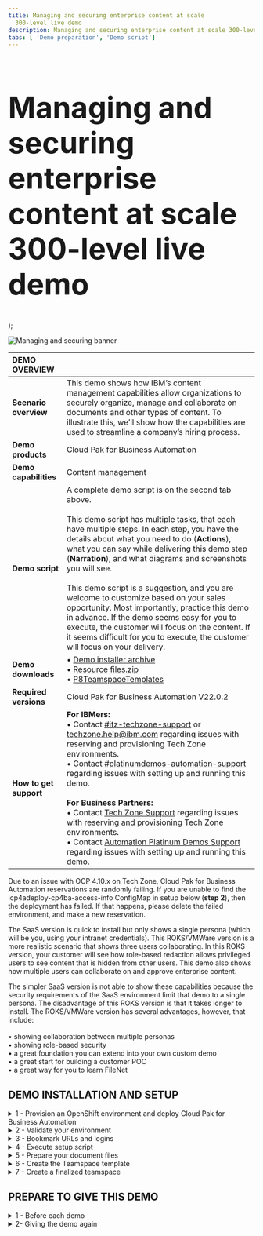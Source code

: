 ```yaml
---
title: Managing and securing enterprise content at scale
  300-level live demo
description: Managing and securing enterprise content at scale 300-level live demo
tabs: [ 'Demo preparation', 'Demo script']
---
```


  <span>
    <h1 style="font-size:60px;"> Managing and securing enterprise content at scale<br/> 300-level live demo </h1>
  </span> );

![Managing and securing banner](./images/managing-enterprise-content-PREP-banner.jpg)

<span id="top"></span>

| DEMO OVERVIEW | |
| :---         | :--- |
| **Scenario overview** | This demo shows how IBM’s content management capabilities allow organizations to securely organize, manage and collaborate on documents and other types of content. To illustrate this, we’ll show how the capabilities are used to streamline a company’s hiring process. |
| **Demo products** | Cloud Pak for Business Automation |
| **Demo capabilities** | Content management |
| **Demo script** | A complete demo script is on the second tab above. <br/><br/> This demo script has multiple tasks, that each have multiple steps. In each step, you have the details about what you need to do (**Actions**), what you can say while delivering this demo step (**Narration**), and what diagrams and screenshots you will see. <br/><br/> This demo script is a suggestion, and you are welcome to customize based on your sales opportunity. Most importantly, practice this demo in advance. If the demo seems easy for you to execute, the customer will focus on the content. If it seems difficult for you to execute, the customer will focus on your delivery. |
| **Demo downloads** | • <a href="https://ibm.box.com/s/9cvntnzrvkvdzu80wfiwo6c4y6f209iq" target="_blank" rel="noreferrer">Demo installer archive</a><br/> • <a href="https://ibm.box.com/s/evo89r5phpo0qai0k9ugfzqynqbwak7m" target="_blank" rel="noreferrer">Resource files.zip</a><br/> • <a href="https://ibm.box.com/s/yz26zzew0vniidp6sid7dyh748q1od0i" target="_blank" rel="noreferrer">P8TeamspaceTemplates</a> <br/> |
| **Required versions** | Cloud Pak for Business Automation V22.0.2 |
| **How to get support** | **For IBMers:** <br/>• Contact <a href="https://ibm-cloud.slack.com/archives/C0124J683GW" target="_blank" rel="noreferrer">#itz-techzone-support</a> or <a href="mailto:techzone.help@ibm.com">techzone.help@ibm.com</a> regarding issues with reserving and provisioning Tech Zone environments.<br/>• Contact <a href="https://ibm-cloud.slack.com/archives/C0216F39ACU" target="_blank" rel="noreferrer">#platinumdemos-automation-support</a> regarding issues with setting up and running this demo. <br/><br/> **For Business Partners:** <br/>• Contact <a href="mailto:techzone.help@ibm.com">Tech Zone Support</a> regarding issues with reserving and provisioning Tech Zone environments.<br/>• Contact <a href="mailto:automationplatinumdemos@ibm.com"> Automation Platinum Demos Support</a> regarding issues with setting up and running this demo. |

Due to an issue with OCP 4.10.x on Tech Zone, Cloud Pak for Business Automation reservations are randomly failing. If you are unable to find the icp4adeploy-cp4ba-access-info ConfigMap in setup below (**step 2**), then the deployment has failed. If that happens, please delete the failed environment, and make a new reservation.<br/>

The SaaS version is quick to install but only shows a single persona (which will be you, using your intranet credentials). This ROKS/VMWare version is a more realistic scenario that shows three users collaborating. In this ROKS version, your customer will see how role-based redaction allows privileged users to see content that is hidden from other users. This demo also shows how multiple users can collaborate on and approve enterprise content.<br/>

The simpler SaaS version is not able to show these capabilities because the security requirements of the SaaS environment limit that demo to a single persona. The disadvantage of this ROKS version is that it takes longer to install. The ROKS/VMWare version has several advantages, however, that include:<br/><br/>
• showing collaboration between multiple personas<br/>
• showing role-based security<br/>
• a great foundation you can extend into your own custom demo<br/>
• a great start for building a customer POC<br/>
• a great way for you to learn FileNet<br/>

## **DEMO INSTALLATION AND SETUP**

<details>

<summary>1 - Provision an OpenShift environment and deploy Cloud Pak for Business Automation</summary>

<br/>

To run this demonstration, you will need an OpenShift environment with Cloud Pak for Business Automation 22.0.2 installed. 

<br/>

You have two options to get your Cloud Pak for Business Automation 22.0.2 environment.

<br/>

| DESCRIPTION | OPPORTUNITY NUMBER REQUIRED? | CP4BA INSTALL TYPE | GOOD FOR... | LINK |
| :---         | :--- | :--- | :--- | :--- |
| **Automatically installed Pak Installer CP4BA cluster** | NO (allows Practice / Self-Education) | Automated by ITZ and DAFFY | Users who don't need to build skills in CP4BA install. | <a href="https://ibm.box.com/s/499bvetesp2af4z98i0hki7rfpepn44v" target="_blank" rel="noreferrer">Pak Installer guide</a> |
| **Self-installed ITZ OpenShift cluster** | NO (allows Practice / Self-Education) | Manual with step-by-step instructions | Users who have skills in CP4BA install, want more control over the cluster's deployment, already have or wish to build familiarity with ITZ IPI/UPI clusters or want to use the latest **CP4BA IFix version**. |  <a href="https://ibm.ent.box.com/file/1189726251073" target="_blank" rel="noreferrer">CP4BA Deployment guide</a> |

<br/>

**[Go to top](#top)**

</details>

<details>

<summary>2 - Validate your environment</summary>

<br/>

After 5-6 hours, your Cloud Pak for Business Automation environment should be ready. 

<br/>

The setup is completed when the cp4ba access information config map is created with the URL and credentials to log in the various installed components. 

<br/>

1. Log into your OpenShift console using the credentials provided in the "Environment Ready" email.<br/><br/>

2. Expand the **Workloads** (1) and click **ConfigMaps** (2). 
<br/><img src="https://raw.githubusercontent.com/ibm-garage-tsa/platinum-demos/master/src/pages/300-business-automation-predictive-decisioning/images/prep-click-configmaps.png" width="800" /><br/>

3. Expand the **projects** menu (1) and click **cp4ba-starter** (2).
<br/><img src="https://raw.githubusercontent.com/ibm-garage-tsa/platinum-demos/master/src/pages/300-business-automation-predictive-decisioning/images/prep-click-4ba-starter.png" width="800" /><br/>

4. Type '**access**' (1). Check that the **icp4adeploy-cp4ba-access-info** config map is present.
<br/><img src="https://raw.githubusercontent.com/ibm-garage-tsa/platinum-demos/master/src/pages/300-business-automation-predictive-decisioning/images/prep-configmap-displays.png" width="800" /><br/>

<InlineNotification>If the file is not listed, wait five more minutes for the CP4BA deployment to be completed.</InlineNotification>

<br/>

5. Click **icp4adeploy-cp4ba-access-info**. 
<br/><img src="https://raw.githubusercontent.com/ibm-garage-tsa/platinum-demos/master/src/pages/300-business-automation-predictive-decisioning/images/prep-click-deploy.png" width="800" /><br/>

6. Scroll down (1) and check that all the ADS access information is displayed. ADS is the last element to install, so your CP4BA setup is completed once this info displays. 
<br/><img src="https://raw.githubusercontent.com/ibm-garage-tsa/platinum-demos/master/src/pages/300-business-automation-predictive-decisioning/images/prep-ads-access-info.png" width="800" /><br/>

**[Go to top](#top)**

</details>

<details>

<summary>3 - Bookmark URLs and logins</summary>

<br/>

This demo shows how IBM Content Navigator manages content. A web-based console provides end-users the capability to securely access and work content assets, individually or with a team.

<br/>

In this section, you will collect the links to access the required capabilities and use them to make a cheat sheet to use throughout the demo.

<br/>

This is a sample completed cheat sheet:<br/><br/><img src="https://raw.githubusercontent.com/ibm-garage-tsa/platinum-demos/master/src/pages/300-business-automation-managing-and-securing-enterprise-content-at-scale/images/Prep-cheatsheet.png" width="500" /><br/>

Let’s collect the URLs and passwords for the demo cheat sheet.<br/><br/>

1. Log in your Openshift console using the credentials provided in section 1 above.<br/><br/>

2. Expand your user menu (1) and click **Copy login command** (2).<br/><br/><img src="https://raw.githubusercontent.com/ibm-garage-tsa/platinum-demos/master/src/pages/300-business-automation-managing-and-securing-enterprise-content-at-scale/images/Prep358.png" width="800" /><br/>

3. Click **Display Token**.<br/><br/><img src="https://raw.githubusercontent.com/ibm-garage-tsa/platinum-demos/master/src/pages/300-business-automation-managing-and-securing-enterprise-content-at-scale/images/Prep359.png" width="800" /><br/>

4. Copy the Admin **token** (1) and the Admin URL (2) to your cheat sheet.<br/><br/><img src="https://raw.githubusercontent.com/ibm-garage-tsa/platinum-demos/master/src/pages/300-business-automation-managing-and-securing-enterprise-content-at-scale/images/Prep360.png" width="800" /><br/>

5. Close the tab in your browser to return to the ROKS admin page.<br/><br/>Let's get the URL, username, and password to access IBM Content Navigator.<br/><br/>

6. Click  **ConfigMaps**.<br/><br/><img src="https://raw.githubusercontent.com/ibm-garage-tsa/platinum-demos/master/src/pages/300-business-automation-managing-and-securing-enterprise-content-at-scale/images/Prep10.png" width="800" /><br/>

7. Expand the **Project** menu (1) and select **cp4ba-starter** (2).<br/><br/><img src="https://raw.githubusercontent.com/ibm-garage-tsa/platinum-demos/master/src/pages/300-business-automation-managing-and-securing-enterprise-content-at-scale/images/Prep343.png" width="800" /><br/>

8. Type **‘access’** in the search field (the results will automatically filter).<br/><br/><img src="https://raw.githubusercontent.com/ibm-garage-tsa/platinum-demos/master/src/pages/300-business-automation-managing-and-securing-enterprise-content-at-scale/images/Prep11.png" width="800" /><br/>

9. Click the **icpdeploy-cp4ba-access-info** ConfigMap.<br/><br/><img src="https://raw.githubusercontent.com/ibm-garage-tsa/platinum-demos/master/src/pages/300-business-automation-managing-and-securing-enterprise-content-at-scale/images/Prep12.png" width="800" /><br/>

10. Scroll to the **navigator-access-info** (1) section. Copy the **Business Automation Navigator for CP4BA** URL (2) to your cheat sheet as the IBM Content Navigator URL. Copy **username: cp4admin** and the **password** (3) to your cheat sheet as well. <br/><br/><img src="https://raw.githubusercontent.com/ibm-garage-tsa/platinum-demos/master/src/pages/300-business-automation-managing-and-securing-enterprise-content-at-scale/images/Prep13.png" width="800" /><br/>

**[Go to top](#top)**

</details>

<details>

<summary>4 - Execute setup script </summary>

<br/>

A script will configure IBM FileNet Content Manager (FNCM), IBM Cloud Pak for Business Automation (CP4BA) and parts of the IBM Content Navigator for the demo. Steps 4-7 explain the remaining manual configurations.<br/><br/>

This automated configuration script uses the FNCM and CP4BA public APIs to:<br/><br/>
1. Create the three personas used in this scenario: Henry (the HR Manager), Debby (the hiring Manager), and Patrick (the payroll Manager).
2. Create the document data model in FNCM.
3. Configure the built-in workflows used to validate documents.
4. Create and dedicated desktop in IBM Content Navigator.
5. Configure role-based redactions.
6. Create a document entry template.

<br/><InlineNotification>The following instruction are documented for an Apple Mac OS environment. For MS Windows users, proceed with the same commands using a Microsoft shell and executing the .BAT files.</InlineNotification><br/>

1. Ensure you have Java 8 or later installed on your computer. Find your Java version by opening a Terminal window, typing the command "**java -version**" (1), and hitting enter. The **version** displays (2).<br/><br/><img src="https://raw.githubusercontent.com/ibm-garage-tsa/platinum-demos/master/src/pages/300-business-automation-managing-and-securing-enterprise-content-at-scale/images/Prep361.png" width="800" /><br/>If you do not have Java, download it from these locations:<br/>• IBMers with MacOS, use the <a href="https://w3.ibm.com/mac/" target="_blank" rel="noreferrer">Mac@IBM store</a>.<br/> • IBMers with PCs, use the <a href="https://w3.ibm.com/download/standardsoftware/PC/lang_en/issiCatalogPC.html" target="_blank" rel="noreferrer">PC@IBM store</a>.<br/> • Business Partners, use the <a href="https://www.oracle.com/java/technologies/downloads/" target="_blank" rel="noreferrer">Java downloads site</a> (or as directed by your internal IT department).<br/><br/>

2. Download and unzip the <a href="https://ibm.box.com/s/0cw0tovvt6go5z3rmerrz1qrlz3hs7wp" target="_blank" rel="noreferrer">installer archive on a local folder of your computer.</a>.<br/><br/>

3. Use a Terminal Shell window to navigate to the folder where the archive was unzipped:<br/><br/><img src="https://raw.githubusercontent.com/ibm-garage-tsa/platinum-demos/master/src/pages/300-business-automation-managing-and-securing-enterprise-content-at-scale/images/Prep362.png" width="800" /><br/>

4. Type **'cd ContentPlatinumDemoDeployment'** and hit enter to access the folder folder.<br/><br/><img src="https://raw.githubusercontent.com/ibm-garage-tsa/platinum-demos/master/src/pages/300-business-automation-managing-and-securing-enterprise-content-at-scale/images/Prep363.png" width="800" /><br/>

5. From your file browser, edit the **‘configurePlatinumDemoStarter.sh’** (.sh on Mac and .bat on Windows) file using the text editor of your choice.<br/><br/><img src="https://raw.githubusercontent.com/ibm-garage-tsa/platinum-demos/master/src/pages/300-business-automation-managing-and-securing-enterprise-content-at-scale/images/Prep364.png" width="800" /><br/>

6. Replace the '<**ocpAdminURL**>' tag with the Admin URL from your cheat sheet (see step 2-3).<br/><br/><img src="https://raw.githubusercontent.com/ibm-garage-tsa/platinum-demos/master/src/pages/300-business-automation-managing-and-securing-enterprise-content-at-scale/images/Prep365.png" width="800" /><br/>

7. Replace the '<**ocpAdminToken**>' tag with the Admin token from your cheat sheet (see step 2-3).<br/><br/><img src="https://raw.githubusercontent.com/ibm-garage-tsa/platinum-demos/master/src/pages/300-business-automation-managing-and-securing-enterprise-content-at-scale/images/Prep366.png" width="800" /><br/>

8. Save and close the file.<br/><br/><img src="https://raw.githubusercontent.com/ibm-garage-tsa/platinum-demos/master/src/pages/300-business-automation-managing-and-securing-enterprise-content-at-scale/images/Prep367.png" width="800" /><br/>

9. Make the file executable by typing **‘chmod 755 configureContentPlatinumDemoStarter.sh’** in the terminal window.<br/><br/><img src="https://raw.githubusercontent.com/ibm-garage-tsa/platinum-demos/master/src/pages/300-business-automation-managing-and-securing-enterprise-content-at-scale/images/Prep368.png" width="800" /><br/>

10. Type **‘./configureContentPlatinumDemoStarter.sh’** and hit enter to execute the script.<br/><br/><img src="https://raw.githubusercontent.com/ibm-garage-tsa/platinum-demos/master/src/pages/300-business-automation-managing-and-securing-enterprise-content-at-scale/images/Prep370.png" width="800" /><br/>

11.	Wait for the execution to complete (up to 2 minutes). <br/><br/>After the execution completes, your display should match:<br/><br/><img src="https://raw.githubusercontent.com/ibm-garage-tsa/platinum-demos/master/src/pages/300-business-automation-managing-and-securing-enterprise-content-at-scale/images/Prep371.png" width="800" /><br/>

<InlineNotification> Review the entire display to check that all actions are <strong>Successful</strong> (meaning none <strong>Failed</strong> or were <strong>Skipped</strong>). The user login credentials should also display at the end of the script execution.</InlineNotification><br/>

<br/>

**[Go to top](#top)**

</details>

<details>

<summary>5 - Prepare your document files</summary>

<br/>

During the demo, documents related to the applicant John Doe will be added to the content management platform. These documents, called **Candidate files**, are documents sent by the applicant or pre-filled forms that reduce the demonstration duration.

<br/>

1. Download the <a href="https://ibm.box.com/s/evo89r5phpo0qai0k9ugfzqynqbwak7m" target="_blank" rel="noreferrer">Resource files.zip</a> archive containing the documents.><br/><br/>

2. Unzip the archive.<br/><br/>

3. Open the folder containing the John Doe document repository.<br/><br/>

**[Go to top](#top)**

</details>

<details>

<summary>6 - Create the Teamspace template</summary>

<br/>

Let's create a Teamspace template for the hiring team to use when collaborating on new applicants. Download the <a href="https://ibm.box.com/s/yz26zzew0vniidp6sid7dyh748q1od0i" target="_blank" rel="noreferrer"><strong>P8TeamspaceTemplates</strong></a> file.

<br/>

1. Open IBM Content Navigator using the URL from your cheat sheet. Select **Enterprise LDAP** in the **Log in with** drop down menu (1). Enter **‘cp4admin’** as the **Username** and the **Password** (2) from your cheat sheet. Click **Log in** (3).<br/><br/><img src="https://raw.githubusercontent.com/ibm-garage-tsa/platinum-demos/master/src/pages/300-business-automation-managing-and-securing-enterprise-content-at-scale/images/Prep52.png" width="800" /><br/>

2. Click the **Teamspaces** tile. <br/><br/><img src="https://raw.githubusercontent.com/ibm-garage-tsa/platinum-demos/master/src/pages/300-business-automation-managing-and-securing-enterprise-content-at-scale/images/Prep283.png" width="800" /><br/>

3. Click the **Templates** tab.<br/><br/><img src="https://raw.githubusercontent.com/ibm-garage-tsa/platinum-demos/master/src/pages/300-business-automation-managing-and-securing-enterprise-content-at-scale/images/Prep284.png" width="800" /><br/>

4. Click **Import**.<br/><br/><img src="https://raw.githubusercontent.com/ibm-garage-tsa/platinum-demos/master/src/pages/300-business-automation-managing-and-securing-enterprise-content-at-scale/images/Prep285.png" width="800" /><br/>

5. Click **Browse** or **Choose file** (based on your browser).<br/><br/><img src="https://raw.githubusercontent.com/ibm-garage-tsa/platinum-demos/master/src/pages/300-business-automation-managing-and-securing-enterprise-content-at-scale/images/Prep344.png" width="800" /><br/><br/><img src="https://raw.githubusercontent.com/ibm-garage-tsa/platinum-demos/master/src/pages/300-business-automation-managing-and-securing-enterprise-content-at-scale/images/Prep286.png" width="800" /><br/>

6. Select the **P8TeamspaceTemplates** file (1) and click **Open** (2).<br/><br/><img src="https://raw.githubusercontent.com/ibm-garage-tsa/platinum-demos/master/src/pages/300-business-automation-managing-and-securing-enterprise-content-at-scale/images/Prep287.png" width="800" /><br/>

7. Click **Import**.<br/><br/><img src="https://raw.githubusercontent.com/ibm-garage-tsa/platinum-demos/master/src/pages/300-business-automation-managing-and-securing-enterprise-content-at-scale/images/Prep288.png" width="800" /><br/>

8. Double-click **FC Hiring Teamspace Template**.<br/><br/><img src="https://raw.githubusercontent.com/ibm-garage-tsa/platinum-demos/master/src/pages/300-business-automation-managing-and-securing-enterprise-content-at-scale/images/Prep289.png" width="800" /><br/>

9. Click the **Select Classes or Entry Templates** tab.<br/><br/><img src="https://raw.githubusercontent.com/ibm-garage-tsa/platinum-demos/master/src/pages/300-business-automation-managing-and-securing-enterprise-content-at-scale/images/Prep290.png" width="800" /><br/>

10.	Select **HR Application Document Entry Template** (1) and click **Add** (2).<br/><br/><img src="https://raw.githubusercontent.com/ibm-garage-tsa/platinum-demos/master/src/pages/300-business-automation-managing-and-securing-enterprise-content-at-scale/images/Prep291.png" width="800" /><br/>

11.	Click the **Folders and Documents Tree** tab.<br/><br/><img src="https://raw.githubusercontent.com/ibm-garage-tsa/platinum-demos/master/src/pages/300-business-automation-managing-and-securing-enterprise-content-at-scale/images/Prep292.png" width="800" /><br/>

12.	Click **HR Documents**.<br/><br/><img src="https://raw.githubusercontent.com/ibm-garage-tsa/platinum-demos/master/src/pages/300-business-automation-managing-and-securing-enterprise-content-at-scale/images/Prep293.png" width="800" /><br/>

13.	Click **Add Document**.<br/><br/><img src="https://raw.githubusercontent.com/ibm-garage-tsa/platinum-demos/master/src/pages/300-business-automation-managing-and-securing-enterprise-content-at-scale/images/Prep294.png" width="800" /><br/>

14.	Expand the **Search in** (1) drop down menu, select the **ECM Platinum Demo** (2) and click **OK** (3).<br/><br/><img src="https://raw.githubusercontent.com/ibm-garage-tsa/platinum-demos/master/src/pages/300-business-automation-managing-and-securing-enterprise-content-at-scale/images/Prep295.png" width="800" /><br/>

15.	Scroll to the **Search Criteria** section. In the **Property options** box, select **Is Not Empty** (1) in the search criteria drop down menu next to **Document Title**. Click **Search** (2). <br/><br/><img src="https://raw.githubusercontent.com/ibm-garage-tsa/platinum-demos/master/src/pages/300-business-automation-managing-and-securing-enterprise-content-at-scale/images/Prep296.png" width="800" /><br/>

16.	Select all the files (1) and click **OK** (2).<br/><br/><img src="https://raw.githubusercontent.com/ibm-garage-tsa/platinum-demos/master/src/pages/300-business-automation-managing-and-securing-enterprise-content-at-scale/images/Prep297.png" width="800" /><br/>

17.	Right-click **FC Evaluation form.docx** (1) and click **Properties** (2).<br/><br/><img src="https://raw.githubusercontent.com/ibm-garage-tsa/platinum-demos/master/src/pages/300-business-automation-managing-and-securing-enterprise-content-at-scale/images/Prep298.png" width="800" /><br/>

18.	Click the **Security** tab.<br/><br/><img src="https://raw.githubusercontent.com/ibm-garage-tsa/platinum-demos/master/src/pages/300-business-automation-managing-and-securing-enterprise-content-at-scale/images/Prep299.png" width="800" /><br/>

19.	Click **Select...**<br/><br/><img src="https://raw.githubusercontent.com/ibm-garage-tsa/platinum-demos/master/src/pages/300-business-automation-managing-and-securing-enterprise-content-at-scale/images/Prep300.png" width="800" /><br/>

20.	Type **‘debby’** (1) and click the **magnifier** icon (2).<br/><br/><img src="https://raw.githubusercontent.com/ibm-garage-tsa/platinum-demos/master/src/pages/300-business-automation-managing-and-securing-enterprise-content-at-scale/images/Prep301.png" width="800" /><br/>

21.	Select **debby** (1) and click the **right-facing arrow** (2) to add her to the **Selected** list.<br/><br/><img src="https://raw.githubusercontent.com/ibm-garage-tsa/platinum-demos/master/src/pages/300-business-automation-managing-and-securing-enterprise-content-at-scale/images/Prep302.png" width="800" /><br/>

22.	Verify the **Permissions** role is **Owner** (1) and click **Add** (2).<br/><br/><img src="https://raw.githubusercontent.com/ibm-garage-tsa/platinum-demos/master/src/pages/300-business-automation-managing-and-securing-enterprise-content-at-scale/images/Prep303.png" width="800" /><br/>

23.	Click **Save**.<br/><br/><img src="https://raw.githubusercontent.com/ibm-garage-tsa/platinum-demos/master/src/pages/300-business-automation-managing-and-securing-enterprise-content-at-scale/images/Prep304.png" width="800" /><br/>

24.	Click **Validate**.<br/><br/><img src="https://raw.githubusercontent.com/ibm-garage-tsa/platinum-demos/master/src/pages/300-business-automation-managing-and-securing-enterprise-content-at-scale/images/Prep305.png" width="800" /><br/>

25.	Select the **FC Hiring Teamspace Template** (1), click the **Actions** (2) drop down menu, and click **Properties** (3).<br/><br/><img src="https://raw.githubusercontent.com/ibm-garage-tsa/platinum-demos/master/src/pages/300-business-automation-managing-and-securing-enterprise-content-at-scale/images/Prep306.png" width="800" /><br/>

26.	Click **Security**.<br/><br/><img src="https://raw.githubusercontent.com/ibm-garage-tsa/platinum-demos/master/src/pages/300-business-automation-managing-and-securing-enterprise-content-at-scale/images/Prep307.png" width="800" /><br/>

27.	Click **Select...**<br/><br/><img src="https://raw.githubusercontent.com/ibm-garage-tsa/platinum-demos/master/src/pages/300-business-automation-managing-and-securing-enterprise-content-at-scale/images/Prep308.png" width="800" /><br/>

28.	Type ‘**henry**’ (1) and click the **magnifier** icon (2). <br/><br/><img src="https://raw.githubusercontent.com/ibm-garage-tsa/platinum-demos/master/src/pages/300-business-automation-managing-and-securing-enterprise-content-at-scale/images/Prep309.png" width="800" /><br/>

29.	Select **henry** (1) and click the **right-facing arrow** (2) to add him to the **Selected** list.<br/><br/><img src="https://raw.githubusercontent.com/ibm-garage-tsa/platinum-demos/master/src/pages/300-business-automation-managing-and-securing-enterprise-content-at-scale/images/Prep310.png" width="800" /><br/>

30.	Repeat the previous step to add **debby** and **patrick**.<br/><br/>

31.	Select **Reader** in the **Permissions** drop box (1) and click **Add** (2).<br/><br/><img src="https://raw.githubusercontent.com/ibm-garage-tsa/platinum-demos/master/src/pages/300-business-automation-managing-and-securing-enterprise-content-at-scale/images/Prep311.png" width="800" /><br/>

32.	Click **Save**.<br/><br/><img src="https://raw.githubusercontent.com/ibm-garage-tsa/platinum-demos/master/src/pages/300-business-automation-managing-and-securing-enterprise-content-at-scale/images/Prep312.png" width="800" /><br/>

33. Select the **FC Hiring Teamspace Template** (1), click the **Actions** (2) drop down menu, and click **Set as Default** (3).<br/><br/><img src="https://raw.githubusercontent.com/ibm-garage-tsa/platinum-demos/master/src/pages/300-business-automation-managing-and-securing-enterprise-content-at-scale/images/Prep313.png" width="800" /><br/>

34.	Click the **x** to close the Teamspaces view.<br/><br/><img src="https://raw.githubusercontent.com/ibm-garage-tsa/platinum-demos/master/src/pages/300-business-automation-managing-and-securing-enterprise-content-at-scale/images/Prep314.png" width="800" /><br/>

35. Log out of IBM Content Navigator.<br/><br/>

**[Go to top](#top)**

</details>

<details>

<summary>7 - Create a finalized teamspace</summary>

<br/>

1. Open IBM Content Navigator using the URL from your cheat sheet. Select **Enterprise LDAP** in the **Log in with** drop down menu (1). Enter the **Username: 'henry'** and **Password: 'henry'** (2). Click **Log in** (3).<br/><br/><img src="https://raw.githubusercontent.com/ibm-garage-tsa/platinum-demos/master/src/pages/300-business-automation-managing-and-securing-enterprise-content-at-scale/images/Prep60.png" width="800" /><br/>

2. Click the **Teamspaces** tile.<br/><br/><img src="https://raw.githubusercontent.com/ibm-garage-tsa/platinum-demos/master/src/pages/300-business-automation-managing-and-securing-enterprise-content-at-scale/images/Prep316.png" width="800" /><br/>

3. Click **New Teamspace**.<br/><br/><img src="https://raw.githubusercontent.com/ibm-garage-tsa/platinum-demos/master/src/pages/300-business-automation-managing-and-securing-enterprise-content-at-scale/images/Prep317.png" width="800" /><br/>

4. Type ‘**John Doe**’ (1) in the **Teamspace name** field and click **Select Users** (2). <br/><br/><img src="https://raw.githubusercontent.com/ibm-garage-tsa/platinum-demos/master/src/pages/300-business-automation-managing-and-securing-enterprise-content-at-scale/images/Prep318.png" width="800" /><br/>

5. Click **Add Users and Groups...** <br/><br/><img src="https://raw.githubusercontent.com/ibm-garage-tsa/platinum-demos/master/src/pages/300-business-automation-managing-and-securing-enterprise-content-at-scale/images/Prep319.png" width="800" /><br/>

6. Type ‘**debby**’ (1) and click the **magnifier** icon (2).<br/><br/><img src="https://raw.githubusercontent.com/ibm-garage-tsa/platinum-demos/master/src/pages/300-business-automation-managing-and-securing-enterprise-content-at-scale/images/Prep320.png" width="800" /><br/>

7. Select **debby** (1) and click the **right-facing arrow** (2).<br/><br/><img src="https://raw.githubusercontent.com/ibm-garage-tsa/platinum-demos/master/src/pages/300-business-automation-managing-and-securing-enterprise-content-at-scale/images/Prep321.png" width="800" /><br/>

8. Repeat the previous step to add **patrick**.<br/><br/><img src="https://raw.githubusercontent.com/ibm-garage-tsa/platinum-demos/master/src/pages/300-business-automation-managing-and-securing-enterprise-content-at-scale/images/Prep322.png" width="800" /><br/>

9. Select **Member** (1) in the **Roles** menu and click **Add** (2).<br/><br/><img src="https://raw.githubusercontent.com/ibm-garage-tsa/platinum-demos/master/src/pages/300-business-automation-managing-and-securing-enterprise-content-at-scale/images/Prep323.png" width="800" /><br/>

10.	Click **Finish**. <br/><br/><img src="https://raw.githubusercontent.com/ibm-garage-tsa/platinum-demos/master/src/pages/300-business-automation-managing-and-securing-enterprise-content-at-scale/images/Prep324.png" width="800" /><br/>

11.	Click the **Candidate files** folder.<br/><br/><img src="https://raw.githubusercontent.com/ibm-garage-tsa/platinum-demos/master/src/pages/300-business-automation-managing-and-securing-enterprise-content-at-scale/images/Prep325.png" width="800" /><br/>

12.	Open your local files containing John Doe’s application files.<br/><br/><InlineNotification>John Doe’s application files are in the <a href="https://ibm.box.com/s/evo89r5phpo0qai0k9ugfzqynqbwak7m" target="_blank" rel="noreferrer">Resource files.zip</a> archive.</InlineNotification><br/><img src="https://raw.githubusercontent.com/ibm-garage-tsa/platinum-demos/master/src/pages/300-business-automation-managing-and-securing-enterprise-content-at-scale/images/Prep326.png" width="800" /><br/>

13.	Drag the **John Doe Diploma.pdf** file to the **Candidate files** folder.<br/>&nbsp<img src="https://raw.githubusercontent.com/ibm-garage-tsa/platinum-demos/master/src/pages/300-business-automation-managing-and-securing-enterprise-content-at-scale/images/Prep327.png" width="800" /><br/>

14.	Type ‘**John Doe**’ for **Candidate Name** (1), set the **Document Type** to **Diploma** (2), set the **Document Source** to **External** (3), and set the **Department Name** to **R&D** (4). Click the **calendar** icon (5) and pick a day approximately three days in the future. Click **Add** (6).<br/>&nbsp<img src="https://raw.githubusercontent.com/ibm-garage-tsa/platinum-demos/master/src/pages/300-business-automation-managing-and-securing-enterprise-content-at-scale/images/Prep328.png" width="800" /><br/>

15.	Repeat the previous two steps to add the John Doe's **Resume**, **Video**, and **Drivers License** documents (individually) to the **Candidate Files** folder. Add the properties below to each document as you add them to the repository: <br/><br/><img src="https://raw.githubusercontent.com/ibm-garage-tsa/platinum-demos/master/src/pages/300-business-automation-managing-and-securing-enterprise-content-at-scale/images/Prep329.png" width="800" /><br/>

16.	Click **John Doe Video.mp4**.<br/><br/><img src="https://raw.githubusercontent.com/ibm-garage-tsa/platinum-demos/master/src/pages/300-business-automation-managing-and-securing-enterprise-content-at-scale/images/Prep330.png" width="800" /><br/>

17.	Click **Bookmarks**.<br/><br/><img src="https://raw.githubusercontent.com/ibm-garage-tsa/platinum-demos/master/src/pages/300-business-automation-managing-and-securing-enterprise-content-at-scale/images/Prep331.png" width="800" /><br/>

18.	Click **New Bookmark**.<br/><br/><img src="https://raw.githubusercontent.com/ibm-garage-tsa/platinum-demos/master/src/pages/300-business-automation-managing-and-securing-enterprise-content-at-scale/images/Prep332.png" width="800" /><br/>

19.	Type ‘**Overview**’ (1) in the **Name** field. Type ‘**Tell me about yourself?**’ (2) in the description field. Click **OK** (3).<br/><br/><img src="https://raw.githubusercontent.com/ibm-garage-tsa/platinum-demos/master/src/pages/300-business-automation-managing-and-securing-enterprise-content-at-scale/images/Prep333.png" width="800" /><br/>

20.	Click the play icon and then pause the video at the next question slide.<br/><br/><img src="https://raw.githubusercontent.com/ibm-garage-tsa/platinum-demos/master/src/pages/300-business-automation-managing-and-securing-enterprise-content-at-scale/images/Prep334.png" width="800" /><br/>

21.	Repeat actions 17 - 19 to add more bookmarks, one at each new question slide. Repeat this process until these bookmarks are added:

<br/>

| Bookmark name | Time | Description |
| --- | --- | --- |
| Overview | 00:00:00 | Tell me about yourself? |
| Hiring reasons | 00:00:25 | Why should we hire you? |
| Last job | 00:00:34 | Why did you leave your last job? |
| Weaknesses | 00:00:46 | What is your greatest weakness? |
| Strengths | 00:00:53 | What are your greatest strengths? |
| Other interests | 00:01:03 | What do you like to do outside of work? |

<br/>

22.	The finalized bookmarks for the video should match the following:<br/><img src="https://raw.githubusercontent.com/ibm-garage-tsa/platinum-demos/master/src/pages/300-business-automation-managing-and-securing-enterprise-content-at-scale/images/Prep336.png" width="800" /><br/>

23.	Log out and close the IBM Navigator Viewer window.

<br/>

**[Go to top](#top)**

</details>

## **PREPARE TO GIVE THIS DEMO**

<details>

<summary>1 - Before each demo</summary>

<br/>

Have these resources ready before starting the demonstration:
<br/>

1. Open the cheat sheet you created during demo preparation.

<br/>

2. Open the folder containing John Doe's candidate files (unzipped during step 4 - Prepare your document files).

<br/>

3. Use the URL from your cheat sheet to open IBM Content Navigator in a browser tab.

<br/>

<InlineNotification>Do not log in now, you will do this during the demonstration.</InlineNotification>

<br/>

</details>

<details>

<summary>2- Giving the demo again</summary>

<br/>

To give this demo again, you must do the following steps to reset the demo to its original state:

<br/>

1.	Delete the John Doe Teamspace.

<br/>

2.	Delete the John Doe Demo Teamspace.

<br/>

3.	Repeat **Demo preparation** step **6 – Create a finalized teamspace**.

<br/>

Follow these detailed instructions to delete the Teamspaces:

<br/>

1. Open IBM Content Navigator using the URL from your cheat sheet. Select **Enterprise LDAP** in the **Log in with** drop down menu (1). Enter **‘cp4admin’** as the **Username** and the **Password** (2) from your cheat sheet. Click **Log in** (3).<br/><br/><img src="https://raw.githubusercontent.com/ibm-garage-tsa/platinum-demos/master/src/pages/300-business-automation-managing-and-securing-enterprise-content-at-scale/images/Prep52.png" width="800" /><br/>

2. Click the **Teamspaces** tile.<br/><br/><img src="https://raw.githubusercontent.com/ibm-garage-tsa/platinum-demos/master/src/pages/300-business-automation-managing-and-securing-enterprise-content-at-scale/images/Prep338.png" width="800" /><br/>

3. Right-click the **John Doe** Teamspace (1) and click **Delete** (2).<br/><br/><img src="https://raw.githubusercontent.com/ibm-garage-tsa/platinum-demos/master/src/pages/300-business-automation-managing-and-securing-enterprise-content-at-scale/images/Prep339.png" width="800" /><br/>

4. Click **Delete**.<br/><br/><img src="https://raw.githubusercontent.com/ibm-garage-tsa/platinum-demos/master/src/pages/300-business-automation-managing-and-securing-enterprise-content-at-scale/images/Prep340.png" width="800" /><br/>

5. Repeat actions 3 and 4 in this step to delete the **John Doe Demo Teamspace**.<br/><br/>

6. Repeat **Demo preparation** step **6 – Create a finalized teamspace**.

<br/>

**[Go to top](#top)**

</details>